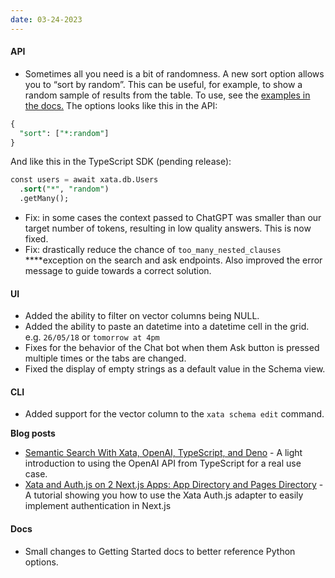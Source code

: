 ```yaml
---
date: 03-24-2023
---
```


#### API

- Sometimes all you need is a bit of randomness. A new sort option allows you to “sort by random”. This can be useful, for example, to show a random sample of results from the table. To use, see the [examples in the docs.](https://xata.io/docs/typescript-client/get#sorting-the-results) The options looks like this in the API:

```sql
{
  "sort": ["*:random"]
}
```

And like this in the TypeScript SDK (pending release):

```sql
const users = await xata.db.Users
  .sort("*", "random")
  .getMany();
```

- Fix: in some cases the context passed to ChatGPT was smaller than our target number of tokens, resulting in low quality answers. This is now fixed.
- Fix: drastically reduce the chance of `too_many_nested_clauses` ****exception on the search and ask endpoints. Also improved the error message to guide towards a correct solution.

#### UI

- Added the ability to filter on vector columns being NULL.
- Added the ability to paste an datetime into a datetime cell in the grid. e.g. `26/05/18` or `tomorrow at 4pm`
- Fixes for the behavior of the Chat bot when them Ask button is pressed multiple times or the tabs are changed.
- Fixed the display of empty strings as a default value in the Schema view.

#### CLI

- Added support for the vector column to the `xata schema edit` command.

**********************Blog posts**********************

- [Semantic Search With Xata, OpenAI, TypeScript, and Deno](https://xata.io/blog/semantic-search-openai-typescript-deno) - A light introduction to using the OpenAI API from TypeScript for a real use case.
- [Xata and Auth.js on 2 Next.js Apps: App Directory and Pages Directory](https://xata.io/blog/xata-authjs-nextjs) - A tutorial showing you how to use the Xata Auth.js adapter to easily implement authentication in Next.js

#### Docs

- Small changes to Getting Started docs to better reference Python options.
